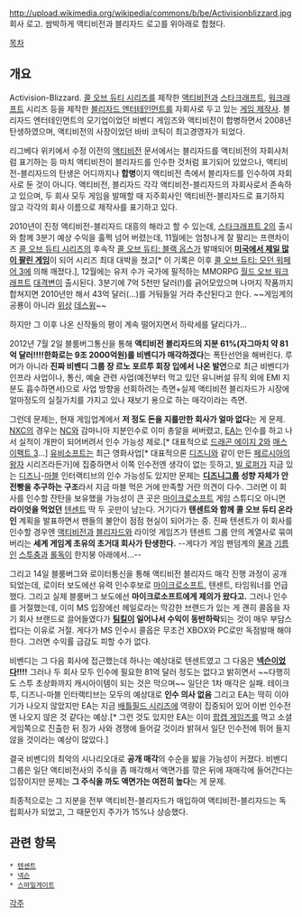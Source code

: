 http://upload.wikimedia.org/wikipedia/commons/b/be/Activisionblizzard.jpg
회사 로고. 쌈박하게 액티비전과 블리자드 로고를 위아래로 합쳤다.

[[목차]]

== 개요 ==
Activision-Blizzard. [[콜 오브 듀티 시리즈]]를 제작한 [[액티비전]]과 [[스타크래프트]], [[워크래프트]] 시리즈 등을 제작한 [[블리자드 엔터테인먼트]]를 자회사로 두고 있는 [[게임 제작사]]. 블리자드 엔터테인먼트의 모기업이었던 비벤디 게임즈와 액티비전이 합병하면서 2008년 탄생하였으며, 액티비전의 사장이었던 바비 코틱이 최고경영자가 되었다.

리그베다 위키에서 수정 이전의 [[액티비전]] 문서에서는 블리자드를 액티비전의 자회사처럼 표기하는 등 마치 액티비전이 블리자드를 인수한 것처럼 표기되어 있었으나, 액티비전-블리자드의 탄생은 어디까지나 '''합병'''이지 액티비전 측에서 블리자드를 인수하여 자회사로 둔 것이 아니다. 액티비전, 블리자드 각각 액티비전-블리자드의 자회사로서 존속하고 있으며, 두 회사 모두 게임을 발매할 때 지주회사인 액티비전-블리자드로 표기하지 않고 각각의 회사 이름으로 제작사를 표기하고 있다.

2010년이 진정 액티비전-블리자드 대흥의 해라고 할 수 있는데, [[스타크래프트 2]]의 출시와 함께 3분기 예상 수익을 훌쩍 넘어 버렸는데, 11월에는 엄청나게 잘 팔리는 프랜차이즈 [[콜 오브 듀티 시리즈]]의 후속작 [[콜 오브 듀티: 블랙 옵스]]가 발매되어 '''[http://ps3.ign.com/articles/115/1154965p1.html 미국에서 제일 많이 팔린 게임]'''이 되어 시리즈 최대 대박을 쳤고[* 이 기록은 이후 [[콜 오브 듀티: 모던 워페어 3]]에 의해 깨졌다.], 12월에는 유저 수가 국가에 필적하는 MMORPG [[월드 오브 워크래프트]] [[대격변]]이 출시된다. 3분기에 7억 5천만 달러(!)를 긁어모았으며 나머지 작품까지 합쳐지면 2010년만 해서 43억 달러(...)를 거둬들일 거라 추산된다고 한다. ~~게임계의 공룡이 아니라 [[용의 위상|위상]] [[데스윙]]~~

하지만 그 이후 나온 신작들의 평이 계속 떨어지면서 하락세를 달리다가...

2012년 7월 2일 블룸버그통신을 통해 '''액티비전 블리자드의 지분 61%(자그마치 약 81억 달러!!!!한화로는 9조 2000억원)를 비벤디가 매각하겠다'''는 폭탄선언을 해버린다. 루머가 아니라 '''진짜 비벤디 그룹 장 르노 포르투 회장 입에서 나온 발언'''으로 최근 비벤디가 인프라 사업이나, 통신, 예술 관련 사업(예전부터 먹고 있던 유니버설 뮤직 외에 EMI 지분도 흡수하면서)으로 사업 방향을 선회하려는 측면+실제 액티비전 블리자드가 시장에 얼마정도의 실질가치를 가지고 있나 재보기 용으로 하는 매각이라는 측면.

그런데 문제는, 현재 게임업계에서 '''저 정도 돈을 지를만한 회사가 얼마 없다'''는 게 문제. [[NXC]]의 경우는 [[NC]]와 감마니아 지분인수로 이미 총알을 써버렸고, [[EA]]는 인수를 하고 나서 실적이 개판이 되어버려서 인수 가능성 제로.[* 대표적으로 [[드래곤 에이지 2]]와 [[매스 이펙트 3]]...] [[유비소프트]]는 최근 영화사업[* 대표적으론 [[디즈니]]와 같이 만든 [[페르시아의 왕자]] 시리즈라든가]에 집중하면서 이쪽 인수전엔 생각이 없는 듯하고, [[빌 로퍼]]가 지금 있는 [[디즈니]]-[[마블]] 인터랙티브의 인수 가능성도 있지만 문제는 '''[[디즈니]]그룹 성향 자체가 안전빵을 추구하는 구조'''라서 지금 마블 먹은 거에 만족할 거란 의견이 다수. 그러면 이 회사를 인수할 잔탄을 보유했을 가능성이 큰 곳은 [[마이크로소프트]] 게임 스튜디오 아니면 '''라이엇을 먹었던''' [[텐센트]] 딱 두 곳만이 남는다. 거기다가 '''텐센트와 함께 콜 오브 듀티 온라인''' 계획을 발표하면서 팬들의 불안이 점점 현실이 되어가는 중. 진짜 텐센트가 이 회사를 인수할 경우엔 [[액티비전]]과 [[블리자드]]와 라이엇 게임즈가 텐센트 그룹 안의 계열사로 묶여버리는 '''세계 게임계 초유의 초거대 회사가 탄생한다.''' --게다가 게임 팬덤계의 [[물]]과 [[기름]]인 [[스투충]]과 [[롤독]]이 한지붕 아래에서...--

그리고 14일 블룸버그와 로이터통신을 통해 액티비전 블리자드 매각 진행 과정이 공개되었는데, 로이터 보도에선 유력 인수후보로 [[마이크로소프트]], 텐센트, 타임워너를 언급했다. 그리고 실제 블룸버그 보도에선 '''마이크로소프트에게 제의가 왔다고.''' 그러나 인수를 거절했는데, 이미 MS 입장에선 헤일로라는 막강한 브랜드가 있는 게 괜히 콜옵을 자기 회사 브랜드로 끌어들였다가 '''[[팀킬]]이 일어나서 수익이 동반하락'''되는 것이 매우 부담스럽다는 이유로 거절. 게다가 MS 인수시 콜옵은 무조건 XBOX와 PC로만 독점발매 해야한다. 그러면 수익률 급감도 피할 수가 없다.

비벤디는 그 다음 회사에 접근했는데 하나는 예상대로 텐센트였고 그 다음은 '''[[넥슨]]이었다!!!!''' 그러나 두 회사 모두 인수에 필요한 81억 달러 정도는 없다고 밝히면서 ~~다행히도 스투 초상화까지 캐시아이템이 되는 것은 막으며~~ 일단은 1차 매각은 실패. 테이크투, 디즈니-마블 인터랙티브는 모두의 예상대로 '''인수 의사 없음''' 그리고 EA는 딱히 이야기가 나오지 않았지만 EA는 지금 [[배틀필드 시리즈]]에 역량이 집중되어 있어 이번 인수전엔 나오지 않은 것 같다는 예상.[* 그런 것도 있지만 EA는 이미 [[팝캡 게임즈]]를 먹고 소셜게임쪽으로 진출한 뒤 징가 사와 경쟁에 들어갈 것이라 밝혀서 일단 인수전에 뛰어 들지 않을 것이라는 예상이 많았다.]

결국 비벤디의 최악의 시나리오대로 '''공개 매각'''의 수순을 밟을 가능성이 커졌다. 비벤디 그룹은 일단 액티비전사의 주식을 좀 매각해서 액면가를 깎은 뒤에 재매각에 들어간다는 입장이지만 문제는 '''그 주식을 까도 액면가는 여전히 높다'''는 게 문제.

최종적으로는 그 지분을 전부 액티비전-블리자드가 매입하여 액티비전-블리자드는 독립회사가 되었고, 그 때문인지 주가가 15%나 상승했다.

== 관련 항목 ==
 * [[텐센트]]
 * [[넥슨]]
 * [[스마일게이트]]

[[각주]]
